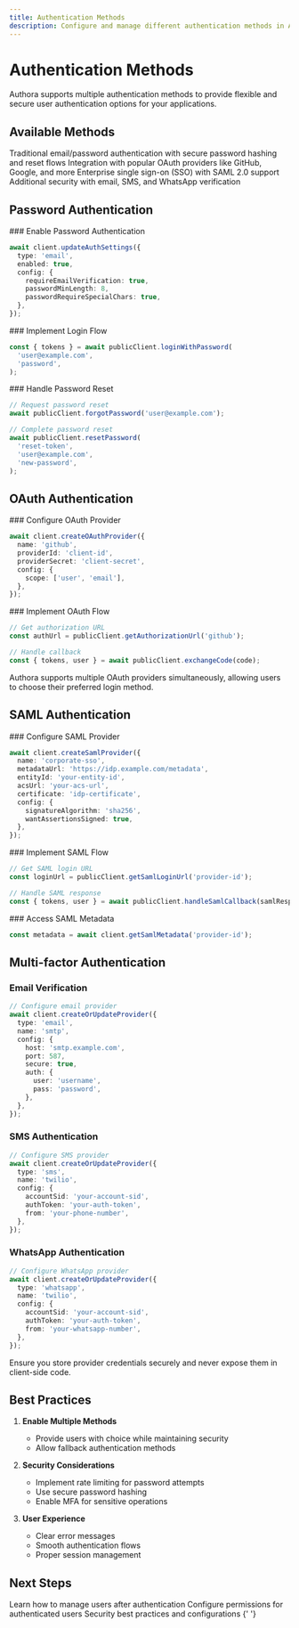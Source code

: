 ```yaml
---
title: Authentication Methods
description: Configure and manage different authentication methods in Authora
---
```



# Authentication Methods

Authora supports multiple authentication methods to provide flexible and secure user authentication options for your applications.

## Available Methods

<Cards>
  <Card title="Password Authentication" href="#password-authentication">
    Traditional email/password authentication with secure password hashing and
    reset flows
  </Card>
  <Card title="OAuth 2.0" href="#oauth-authentication">
    Integration with popular OAuth providers like GitHub, Google, and more
  </Card>
  <Card title="SAML 2.0" href="#saml-authentication">
    Enterprise single sign-on (SSO) with SAML 2.0 support
  </Card>
  <Card title="Multi-factor Authentication" href="#multi-factor-authentication">
    Additional security with email, SMS, and WhatsApp verification
  </Card>
</Cards>

## Password Authentication

<Steps>
<Step>
### Enable Password Authentication

```typescript
await client.updateAuthSettings({
  type: 'email',
  enabled: true,
  config: {
    requireEmailVerification: true,
    passwordMinLength: 8,
    passwordRequireSpecialChars: true,
  },
});
```

</Step>

<Step>
### Implement Login Flow

```typescript
const { tokens } = await publicClient.loginWithPassword(
  'user@example.com',
  'password',
);
```

</Step>

<Step>
### Handle Password Reset

```typescript
// Request password reset
await publicClient.forgotPassword('user@example.com');

// Complete password reset
await publicClient.resetPassword(
  'reset-token',
  'user@example.com',
  'new-password',
);
```

</Step>
</Steps>

## OAuth Authentication

<Steps>
<Step>
### Configure OAuth Provider

```typescript
await client.createOAuthProvider({
  name: 'github',
  providerId: 'client-id',
  providerSecret: 'client-secret',
  config: {
    scope: ['user', 'email'],
  },
});
```

</Step>

<Step>
### Implement OAuth Flow

```typescript
// Get authorization URL
const authUrl = publicClient.getAuthorizationUrl('github');

// Handle callback
const { tokens, user } = await publicClient.exchangeCode(code);
```

</Step>
</Steps>

<Callout type="info">
  Authora supports multiple OAuth providers simultaneously, allowing users to
  choose their preferred login method.
</Callout>

## SAML Authentication

<Steps>
<Step>
### Configure SAML Provider

```typescript
await client.createSamlProvider({
  name: 'corporate-sso',
  metadataUrl: 'https://idp.example.com/metadata',
  entityId: 'your-entity-id',
  acsUrl: 'your-acs-url',
  certificate: 'idp-certificate',
  config: {
    signatureAlgorithm: 'sha256',
    wantAssertionsSigned: true,
  },
});
```

</Step>

<Step>
### Implement SAML Flow

```typescript
// Get SAML login URL
const loginUrl = publicClient.getSamlLoginUrl('provider-id');

// Handle SAML response
const { tokens, user } = await publicClient.handleSamlCallback(samlResponse);
```

</Step>

<Step>
### Access SAML Metadata

```typescript
const metadata = await client.getSamlMetadata('provider-id');
```

</Step>
</Steps>

## Multi-factor Authentication

### Email Verification

```typescript
// Configure email provider
await client.createOrUpdateProvider({
  type: 'email',
  name: 'smtp',
  config: {
    host: 'smtp.example.com',
    port: 587,
    secure: true,
    auth: {
      user: 'username',
      pass: 'password',
    },
  },
});
```

### SMS Authentication

```typescript
// Configure SMS provider
await client.createOrUpdateProvider({
  type: 'sms',
  name: 'twilio',
  config: {
    accountSid: 'your-account-sid',
    authToken: 'your-auth-token',
    from: 'your-phone-number',
  },
});
```

### WhatsApp Authentication

```typescript
// Configure WhatsApp provider
await client.createOrUpdateProvider({
  type: 'whatsapp',
  name: 'twilio',
  config: {
    accountSid: 'your-account-sid',
    authToken: 'your-auth-token',
    from: 'your-whatsapp-number',
  },
});
```

<Callout type="warning">
  Ensure you store provider credentials securely and never expose them in
  client-side code.
</Callout>

## Best Practices

1. **Enable Multiple Methods**

   - Provide users with choice while maintaining security
   - Allow fallback authentication methods

2. **Security Considerations**

   - Implement rate limiting for password attempts
   - Use secure password hashing
   - Enable MFA for sensitive operations

3. **User Experience**
   - Clear error messages
   - Smooth authentication flows
   - Proper session management

## Next Steps

<Cards>
  <Card title="User Management" href="/docs/user-management">
    Learn how to manage users after authentication
  </Card>
  <Card title="Role-Based Access" href="/docs/rbac">
    Configure permissions for authenticated users
  </Card>
  <Card title="Security Guide" href="/docs/security">
    Security best practices and configurations
  </Card>
</Cards>{' '}
